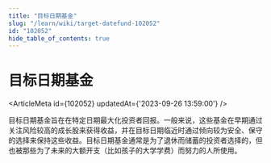 ```yaml
---
title: "目标日期基金"
slug: "/learn/wiki/target-datefund-102052"
id: "102052"
hide_table_of_contents: true
---
```



# 目标日期基金

<ArticleMeta id={102052} updatedAt={'2023-09-26 13:59:00'} />
<div className='border-solid border-b border-t-0 my-4 border-[var(--ifm-color-gray-300)]' />

目标日期基金旨在在特定日期最大化投资者回报。一般来说，这些基金在早期通过关注风险较高的成长股来获得收益，并在目标日期临近时通过倾向较为安全、保守的选择来保持这些收益。目标日期基金通常是为了退休而储蓄的投资者选择的，但也被那些为了未来的大额开支（比如孩子的大学学费）而努力的人所使用。
